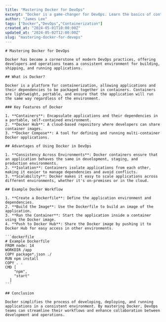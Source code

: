 ```yaml
---
title: "Mastering Docker for DevOps"
excerpt: "Docker is a game-changer for DevOps. Learn the basics of containerization and how Docker fits into the DevOps workflow."
author: "James Lee"
tags: ["Docker","DevOps","Containerization"]
created_at: "2024-05-01T10:00:00Z"
updated_at: "2024-05-02T12:00:00Z"
slug: "mastering-docker-for-devops"
---
```


    # Mastering Docker for DevOps
    
    Docker has become a cornerstone of modern DevOps practices, offering developers and operations teams a consistent environment for building, shipping, and running applications.
    
    ## What is Docker?
    
    Docker is a platform for containerization, allowing applications and their dependencies to be packaged together in containers. Containers are lightweight, portable, and ensure that the application will run the same way regardless of the environment.
    
    ### Key Features of Docker
    
    1. **Containers**: Encapsulate applications and their dependencies in a portable, self-contained environment.
    2. **Docker Hub**: A cloud-based repository where developers can share container images.
    3. **Docker Compose**: A tool for defining and running multi-container Docker applications.
    
    ## Advantages of Using Docker in DevOps
    
    1. **Consistency Across Environments**: Docker containers ensure that an application behaves the same in development, staging, and production environments.
    2. **Isolation**: Containers isolate applications from each other, making it easier to manage dependencies and avoid conflicts.
    3. **Scalability**: Docker makes it easy to scale applications across different environments, whether it's on-premises or in the cloud.
    
    ## Example Docker Workflow
    
    1. **Create a Dockerfile**: Define the application environment and dependencies.
    2. **Build the Image**: Use the Dockerfile to build an image of the application.
    3. **Run the Container**: Start the application inside a container using the Docker image.
    4. **Push to Docker Hub**: Share the Docker image by pushing it to Docker Hub for easy access in other environments.
    
    ```dockerfile
    # Example Dockerfile
    FROM node: 14
    WORKDIR /app
    COPY package*.json ./
    RUN npm install
    COPY . .
    CMD [
        "npm",
        "start"
      ]
    ```
    
    ## Conclusion
    
    Docker simplifies the process of developing, deploying, and running applications in a consistent environment. By mastering Docker, DevOps teams can streamline their workflows and enhance collaboration between development and operations.
        